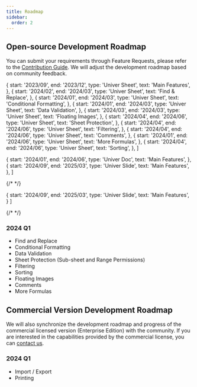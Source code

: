 ```yaml
---
title: Roadmap
sidebar:
  order: 2
---
```



## Open-source Development Roadmap

You can submit your requirements through Feature Requests, please refer to the [Contribution Guide](/guides/contributing). We will adjust the development roadmap based on community feedback.

  {
    start: '2023/09',
    end: '2023/12',
    type: 'Univer Sheet',
    text: 'Main Features',
  },
  {
    start: '2024/02',
    end: '2024/03',
    type: 'Univer Sheet',
    text: 'Find & Replace',
  },
  {
    start: '2024/01',
    end: '2024/03',
    type: 'Univer Sheet',
    text: 'Conditional Formatting',
  },
  {
    start: '2024/01',
    end: '2024/03',
    type: 'Univer Sheet',
    text: 'Data Validation',
  },
  {
    start: '2024/03',
    end: '2024/03',
    type: 'Univer Sheet',
    text: 'Floating Images',
  },
  {
    start: '2024/04',
    end: '2024/06',
    type: 'Univer Sheet',
    text: 'Sheet Protection',
  },
  {
    start: '2024/04',
    end: '2024/06',
    type: 'Univer Sheet',
    text: 'Filtering',
  },
  {
    start: '2024/04',
    end: '2024/06',
    type: 'Univer Sheet',
    text: 'Comments',
  },
  {
    start: '2024/01',
    end: '2024/06',
    type: 'Univer Sheet',
    text: 'More Formulas',
  },
  {
    start: '2024/04',
    end: '2024/06',
    type: 'Univer Sheet',
    text: 'Sorting',
  },
]

<Roadmap client:load values={sheetData} />


  {
    start: '2024/01',
    end: '2024/06',
    type: 'Univer Doc',
    text: 'Main Features',
  },
  {
    start: '2024/09',
    end: '2025/03',
    type: 'Univer Slide',
    text: 'Main Features',
  },
]

{/* <Roadmap client:load values={docData} /> */}


  {
    start: '2024/09',
    end: '2025/03',
    type: 'Univer Slide',
    text: 'Main Features',
  }
]

{/* <Roadmap client:load values={slideData} /> */}

### 2024 Q1

- Find and Replace
- Conditional Formatting
- Data Validation
- Sheet Protection (Sub-sheet and Range Permissions)
- Filtering
- Sorting
- Floating Images
- Comments
- More Formulas

## Commercial Version Development Roadmap

We will also synchronize the development roadmap and progress of the commercial licensed version (Enterprise Edition) with the community. If you are interested in the capabilities provided by the commercial license, you can [contact us](/guides/introduction/#enterprise-edition).

### 2024 Q1

- Import / Export
- Printing
